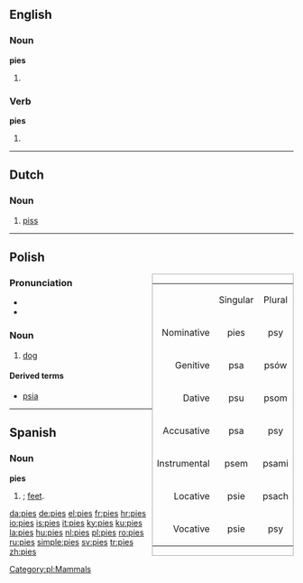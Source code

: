 ==English==

===Noun===
'''pies'''

# {{plural of|[[pie]]}}

===Verb===
'''pies'''

# {{third-person singular of|[[pi]]}}

----

==Dutch==

===Noun===
{{infl|nl|noun}}

# {{slang}} [[piss]]

----

==Polish==
<div class="noprint" style="clear: right; border: solid #aaa 1px; float: right;">
{|border="1"

|-
| 
|align=center|Singular
|align=center|Plural

|-
|align=right|Nominative
!align=center|pies
!align=center|psy

|-
|align=right|Genitive
!align=center|psa
!align=center|psów

|-
|align=right|Dative
!align=center|psu
!align=center|psom

|-
|align=right|Accusative
!align=center|psa
!align=center|psy

|-
|align=right|Instrumental
!align=center|psem
!align=center|psami

|-
|align=right|Locative
!align=center|psie
!align=center|psach

|-
|align=right|Vocative
!align=center|psie
!align=center|psy

|}
</div>

===Pronunciation===
*{{IPA|/ˈpʲes/}}
*{{audio|Pl-pies.ogg|Audio}}

===Noun===
{{infl|pl|noun|gender=m|animate}}

# [[dog]]

====Derived terms====
*[[psia]]

[[Category:pl:Mammals]]

----

==Spanish==

===Noun===
'''pies''' {{m}}

# {{plural of|[[pie]]|lang=Spanish|nodot=1}}; [[feet]].

[[da:pies]]
[[de:pies]]
[[el:pies]]
[[fr:pies]]
[[hr:pies]]
[[io:pies]]
[[is:pies]]
[[it:pies]]
[[ky:pies]]
[[ku:pies]]
[[la:pies]]
[[hu:pies]]
[[nl:pies]]
[[pl:pies]]
[[ro:pies]]
[[ru:pies]]
[[simple:pies]]
[[sv:pies]]
[[tr:pies]]
[[zh:pies]]
